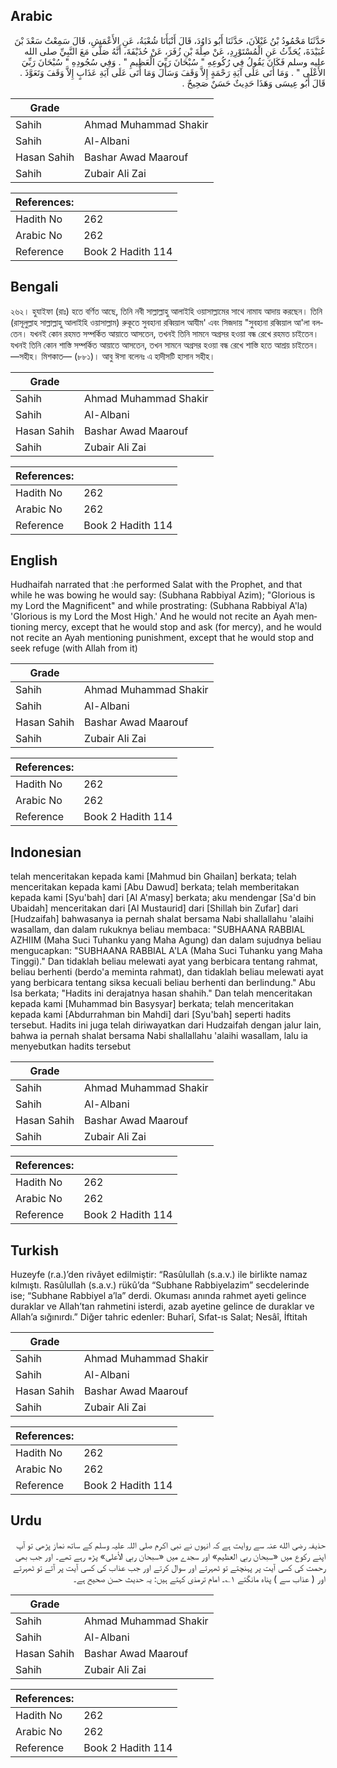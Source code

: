 ## Arabic


<div dir="rtl" lang="ar" style={{fontSize:'larger',backgroundColor:'#f8f9fa',padding:20}}>
حَدَّثَنَا مَحْمُودُ بْنُ غَيْلاَنَ، حَدَّثَنَا أَبُو دَاوُدَ، قَالَ أَنْبَأَنَا شُعْبَةُ، عَنِ الأَعْمَشِ، قَالَ سَمِعْتُ سَعْدَ بْنَ عُبَيْدَةَ، يُحَدِّثُ عَنِ الْمُسْتَوْرِدِ، عَنْ صِلَةَ بْنِ زُفَرَ، عَنْ حُذَيْفَةَ، أَنَّهُ صَلَّى مَعَ النَّبِيِّ صلى الله عليه وسلم فَكَانَ يَقُولُ فِي رُكُوعِهِ ‏"‏ سُبْحَانَ رَبِّيَ الْعَظِيمِ ‏"‏ ‏.‏ وَفِي سُجُودِهِ ‏"‏ سُبْحَانَ رَبِّيَ الأَعْلَى ‏"‏ ‏.‏ وَمَا أَتَى عَلَى آيَةِ رَحْمَةٍ إِلاَّ وَقَفَ وَسَأَلَ وَمَا أَتَى عَلَى آيَةِ عَذَابٍ إِلاَّ وَقَفَ وَتَعَوَّذَ ‏.‏ قَالَ أَبُو عِيسَى وَهَذَا حَدِيثٌ حَسَنٌ صَحِيحٌ ‏.‏
</div>
<div style={{backgroundColor:'#f8f9fa',padding:20, marginBottom: 10}}><table> <thead> <tr> <th>Grade</th> <th></th> </tr> </thead> <tbody> <tr><td>Sahih</td><td>Ahmad Muhammad Shakir</td></tr><tr><td>Sahih</td><td>Al-Albani</td></tr><tr><td>Hasan Sahih</td><td>Bashar Awad Maarouf</td></tr><tr><td>Sahih</td><td>Zubair Ali Zai</td></tr></tbody></table><table> <thead> <tr> <th>References:</th> <th></th> </tr> </thead> <tbody><tr><td>Hadith No</td><td>262</td></tr><tr><td>Arabic No</td><td>262</td></tr><tr><td>Reference</td><td>Book 2 Hadith 114</td></tr></tbody></table></div>

## Bengali


<div dir="ltr" lang="bn" style={{fontSize:'larger',backgroundColor:'#f8f9fa',padding:20}}>
২৬২। হুযাইফা (রাঃ) হতে বর্ণিত আছে, তিনি নবী সাল্লাল্লাহু আলাইহি ওয়াসাল্লামের সাথে নামায আদায় করছেন। তিনি (রাসূলুল্লাহ সাল্লাল্লাহু আলাইহি ওয়াসাল্লাম) রুকূতে সুবহানা রব্বিয়াল আযীম' এবং সিজদায় "সুবহানা রব্বিয়াল আ'লা বলতেন। যখনই কোন রহমত সম্পর্কিত আয়াতে আসতেন, তখনই তিনি সামনে অগ্রসর হওয়া বন্ধ রেখে রহমত চাইতেন। যখনই তিনি কোন শাস্তি সম্পর্কিত আয়াতে আসতেন, তখন সামনে অগ্রসর হওয়া বন্ধ রেখে শাস্তি হতে আশ্রয় চাইতেন। —সহীহ। মিশকাত— (৮৮১)। আবু ঈসা বলেনঃ এ হাদীসটি হাসান সহীহ।
</div>
<div style={{backgroundColor:'#f8f9fa',padding:20, marginBottom: 10}}><table> <thead> <tr> <th>Grade</th> <th></th> </tr> </thead> <tbody> <tr><td>Sahih</td><td>Ahmad Muhammad Shakir</td></tr><tr><td>Sahih</td><td>Al-Albani</td></tr><tr><td>Hasan Sahih</td><td>Bashar Awad Maarouf</td></tr><tr><td>Sahih</td><td>Zubair Ali Zai</td></tr></tbody></table><table> <thead> <tr> <th>References:</th> <th></th> </tr> </thead> <tbody><tr><td>Hadith No</td><td>262</td></tr><tr><td>Arabic No</td><td>262</td></tr><tr><td>Reference</td><td>Book 2 Hadith 114</td></tr></tbody></table></div>

## English


<div dir="ltr" lang="en" style={{fontSize:'larger',backgroundColor:'#f8f9fa',padding:20}}>
Hudhaifah narrated that :he performed Salat with the Prophet, and that while he was bowing he would say: (Subhana Rabbiyal Azim); "Glorious is my Lord the Magnificent" and while prostrating: (Subhana Rabbiyal A'la) 'Glorious is my Lord the Most High.' And he would not recite an Ayah mentioning mercy, except that he would stop and ask (for mercy), and he would not recite an Ayah mentioning punishment, except that he would stop and seek refuge (with Allah from it)
</div>
<div style={{backgroundColor:'#f8f9fa',padding:20, marginBottom: 10}}><table> <thead> <tr> <th>Grade</th> <th></th> </tr> </thead> <tbody> <tr><td>Sahih</td><td>Ahmad Muhammad Shakir</td></tr><tr><td>Sahih</td><td>Al-Albani</td></tr><tr><td>Hasan Sahih</td><td>Bashar Awad Maarouf</td></tr><tr><td>Sahih</td><td>Zubair Ali Zai</td></tr></tbody></table><table> <thead> <tr> <th>References:</th> <th></th> </tr> </thead> <tbody><tr><td>Hadith No</td><td>262</td></tr><tr><td>Arabic No</td><td>262</td></tr><tr><td>Reference</td><td>Book 2 Hadith 114</td></tr></tbody></table></div>

## Indonesian


<div dir="ltr" lang="id" style={{fontSize:'larger',backgroundColor:'#f8f9fa',padding:20}}>
telah menceritakan kepada kami [Mahmud bin Ghailan] berkata; telah menceritakan kepada kami [Abu Dawud] berkata; telah memberitakan kepada kami [Syu'bah] dari [Al A'masy] berkata; aku mendengar [Sa'd bin Ubaidah] menceritakan dari [Al Mustaurid] dari [Shillah bin Zufar] dari [Hudzaifah] bahwasanya ia pernah shalat bersama Nabi shallallahu 'alaihi wasallam, dan dalam rukuknya beliau membaca: "SUBHAANA RABBIAL AZHIIM (Maha Suci Tuhanku yang Maha Agung) dan dalam sujudnya beliau mengucapkan: "SUBHAANA RABBIAL A'LA (Maha Suci Tuhanku yang Maha Tinggi)." Dan tidaklah beliau melewati ayat yang berbicara tentang rahmat, beliau berhenti (berdo'a meminta rahmat), dan tidaklah beliau melewati ayat yang berbicara tentang siksa kecuali beliau berhenti dan berlindung." Abu Isa berkata; "Hadits ini derajatnya hasan shahih." Dan telah menceritakan kepada kami [Muhammad bin Basysyar] berkata; telah menceritakan kepada kami [Abdurrahman bin Mahdi] dari [Syu'bah] seperti hadits tersebut. Hadits ini juga telah diriwayatkan dari Hudzaifah dengan jalur lain, bahwa ia pernah shalat bersama Nabi shallallahu 'alaihi wasallam, lalu ia menyebutkan hadits tersebut
</div>
<div style={{backgroundColor:'#f8f9fa',padding:20, marginBottom: 10}}><table> <thead> <tr> <th>Grade</th> <th></th> </tr> </thead> <tbody> <tr><td>Sahih</td><td>Ahmad Muhammad Shakir</td></tr><tr><td>Sahih</td><td>Al-Albani</td></tr><tr><td>Hasan Sahih</td><td>Bashar Awad Maarouf</td></tr><tr><td>Sahih</td><td>Zubair Ali Zai</td></tr></tbody></table><table> <thead> <tr> <th>References:</th> <th></th> </tr> </thead> <tbody><tr><td>Hadith No</td><td>262</td></tr><tr><td>Arabic No</td><td>262</td></tr><tr><td>Reference</td><td>Book 2 Hadith 114</td></tr></tbody></table></div>

## Turkish


<div dir="ltr" lang="tr" style={{fontSize:'larger',backgroundColor:'#f8f9fa',padding:20}}>
Huzeyfe (r.a.)’den rivâyet edilmiştir: “Rasûlullah (s.a.v.) ile birlikte namaz kılmıştı. Rasûlullah (s.a.v.) rükû’da “Subhane Rabbiyelazim” secdelerinde ise; “Subhane Rabbiyel a’la” derdi. Okuması anında rahmet ayeti gelince duraklar ve Allah’tan rahmetini isterdi, azab ayetine gelince de duraklar ve Allah’a sığınırdı.” Diğer tahric edenler: Buharî, Sıfat-ıs Salat; Nesâî, İftitah
</div>
<div style={{backgroundColor:'#f8f9fa',padding:20, marginBottom: 10}}><table> <thead> <tr> <th>Grade</th> <th></th> </tr> </thead> <tbody> <tr><td>Sahih</td><td>Ahmad Muhammad Shakir</td></tr><tr><td>Sahih</td><td>Al-Albani</td></tr><tr><td>Hasan Sahih</td><td>Bashar Awad Maarouf</td></tr><tr><td>Sahih</td><td>Zubair Ali Zai</td></tr></tbody></table><table> <thead> <tr> <th>References:</th> <th></th> </tr> </thead> <tbody><tr><td>Hadith No</td><td>262</td></tr><tr><td>Arabic No</td><td>262</td></tr><tr><td>Reference</td><td>Book 2 Hadith 114</td></tr></tbody></table></div>

## Urdu


<div dir="rtl" lang="ur" style={{fontSize:'larger',backgroundColor:'#f8f9fa',padding:20}}>
حذیفہ رضی الله عنہ سے روایت ہے کہ انہوں نے نبی اکرم صلی اللہ علیہ وسلم کے ساتھ نماز پڑھی تو آپ اپنے رکوع میں «سبحان ربي العظيم» اور سجدے میں «سبحان ربي الأعلى» پڑھ رہے تھے۔ اور جب بھی رحمت کی کسی آیت پر پہنچتے تو ٹھہرتے اور سوال کرتے اور جب عذاب کی کسی آیت پر آتے تو ٹھہرتے اور ( عذاب سے ) پناہ مانگتے ۱؎۔ امام ترمذی کہتے ہیں: یہ حدیث حسن صحیح ہے۔
</div>
<div style={{backgroundColor:'#f8f9fa',padding:20, marginBottom: 10}}><table> <thead> <tr> <th>Grade</th> <th></th> </tr> </thead> <tbody> <tr><td>Sahih</td><td>Ahmad Muhammad Shakir</td></tr><tr><td>Sahih</td><td>Al-Albani</td></tr><tr><td>Hasan Sahih</td><td>Bashar Awad Maarouf</td></tr><tr><td>Sahih</td><td>Zubair Ali Zai</td></tr></tbody></table><table> <thead> <tr> <th>References:</th> <th></th> </tr> </thead> <tbody><tr><td>Hadith No</td><td>262</td></tr><tr><td>Arabic No</td><td>262</td></tr><tr><td>Reference</td><td>Book 2 Hadith 114</td></tr></tbody></table></div>